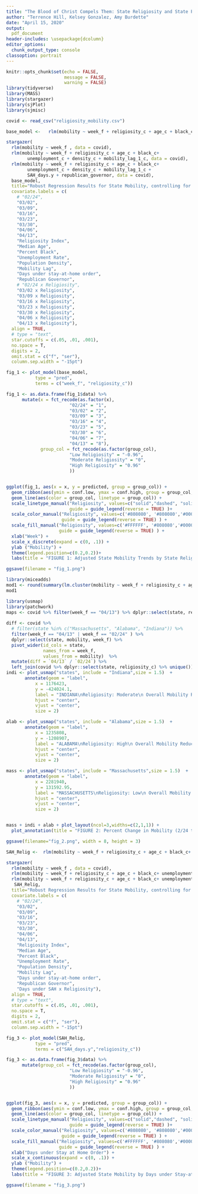 ```yaml
---
title: "The Blood of Christ Compels Them: State Religiosity and State Population Mobility During the Coronavirus (COVID-19) Pandemic"
author: "Terrence Hill, Kelsey Gonzalez, Amy Burdette"
date: "April 15, 2020"
output:
  pdf_document
header-includes: \usepackage{dcolumn}
editor_options:
  chunk_output_type: console
classoption: portrait
---
```



```r
knitr::opts_chunk$set(echo = FALSE,
                      message = FALSE,
                      warning = FALSE)
library(tidyverse)
library(MASS)
library(stargazer)
library(sjPlot)
library(sjmisc)

covid <- read_csv("religiosity_mobility.csv")

```

```r
base_model <-   rlm(mobility ~ week_f + religiosity_c + age_c + black_c+ unemployment_c + density_c + mobility_lag_1_c + SAH_days.y + republican_governor + week_f:religiosity_c, data = covid)

stargazer(
  rlm(mobility ~ week_f , data = covid),
  rlm(mobility ~ week_f + religiosity_c + age_c + black_c+ 
        unemployment_c + density_c + mobility_lag_1_c, data = covid),
  rlm(mobility ~ week_f + religiosity_c + age_c + black_c+ 
        unemployment_c + density_c + mobility_lag_1_c + 
        SAH_days.y + republican_governor, data = covid),
  base_model,
  title="Robust Regression Results for State Mobility, controlling for week", 
  covariate.labels = c(
    # "02/24",
    "03/02",
    "03/09",
    "03/16",
    "03/23",
    "03/30",
    "04/06",
    "04/13",
    "Religiosity Index",
    "Median Age",
    "Percent Black",
    "Unemployment Rate",
    "Population Density",
    "Mobility Lag",
    "Days under stay-at-home order",
    "Republican Governor",
    # "02/24 x Religiosity",
    "03/02 x Religiosity",
    "03/09 x Religiosity",
    "03/16 x Religiosity",
    "03/23 x Religiosity",
    "03/30 x Religiosity",
    "04/06 x Religiosity",
    "04/13 x Religiosity"),
  align = TRUE,
  # type = "text",
  star.cutoffs = c(.05, .01, .001), 
  no.space = T, 
  digits = 2,
  omit.stat = c("f", "ser"),
  column.sep.width = "-15pt")
```

```r
fig_1 <- plot_model(base_model, 
           type = "pred", 
           terms = c("week_f", "religiosity_c"))

fig_1 <- as.data.frame(fig_1$data) %>% 
      mutate(x = fct_recode(as.factor(x), 
                        "02/24" = "1", 
                        "03/02" = "2", 
                        "03/09" = "3",
                        "03/16" = "4",
                        "03/23" = "5", 
                        "03/30" = "6",
                        "04/06" = "7", 
                        "04/13" = "8"),
             group_col = fct_recode(as.factor(group_col), 
                        "Low Religiosity" = "-0.96", 
                        "Moderate Religiosity" = "0", 
                        "High Religiosity" = "0.96"
                        ))


ggplot(fig_1, aes(x = x, y = predicted, group = group_col)) + 
  geom_ribbon(aes(ymin = conf.low, ymax = conf.high, group = group_col, fill = group_col), alpha = .5)  +
  geom_line(aes(color = group_col, linetype = group_col)) +
  scale_linetype_manual("Religiosity", values=c("solid","dashed", "solid"), 
                        guide = guide_legend(reverse = TRUE) )+
  scale_color_manual("Religiosity", values=c('#808080', '#808080','#000000'), 
                     guide = guide_legend(reverse = TRUE) ) +
  scale_fill_manual("Religiosity", values=c('#FFFFFF', '#808080','#000000'), 
                    guide = guide_legend(reverse = TRUE) ) +
  xlab("Week") +  
  scale_x_discrete(expand = c(0, .1)) +
  ylab ("Mobility") +
  theme(legend.position=c(0.2,0.2))+
  labs(title = "FIGURE 1: Adjusted State Mobility Trends by State Religiosity") 

ggsave(filename = "fig_1.png")

```

```r
library(miceadds)
mod1 <- round(summary(lm.cluster(mobility ~ week_f + religiosity_c + age_c + black_c+ unemployment_c + density_c + mobility_lag_1_c + SAH_days.y + republican_governor, data = covid,  cluster = "state")), 3)
mod1
```

```r
library(usmap)
library(patchwork)
maps <- covid %>% filter(week_f == "04/13") %>% dplyr::select(state, religiosity_c, mobility)
  
diff <- covid %>% 
  # filter(state %in% c("Massachusetts", "Alabama", "Indiana")) %>% 
  filter(week_f == "04/13" | week_f == "02/24" ) %>% 
  dplyr::select(state, mobility, week_f) %>% 
  pivot_wider(id_cols = state, 
              names_from = week_f, 
              values_from = mobility)  %>% 
  mutate(diff = `04/13` / `02/24`) %>% 
  left_join(covid %>% dplyr::select(state, religiosity_c) %>% unique())
indi <- plot_usmap("states", include = "Indiana",size = 1.5)  +
       annotate(geom = "label", 
           x = 1176423,
           y = -424024.1, 
           label = "INDIANA\nReligiosity: Moderate\n Overall Mobility Reduction: 32%", 
           hjust = "center", 
           vjust = "center", 
           size = 2)

alab <- plot_usmap("states", include = "Alabama",size = 1.5)  +
       annotate(geom = "label", 
           x = 1235808,
           y = -1208907, 
           label = "ALABAMA\nReligiosity: High\n Overall Mobility Reduction: 22%", 
           hjust = "center", 
           vjust = "center", 
           size = 2)

mass <- plot_usmap("states", include = "Massachusetts",size = 1.5)  +
       annotate(geom = "label", 
           x = 2281940,
           y = 131592.95, 
           label = "MASSACHUSETTS\nReligiosity: Low\n Overall Mobility Reduction: 64%", 
           hjust = "center", 
           vjust = "center", 
           size = 2)


mass + indi + alab + plot_layout(ncol=3,widths=c(2,1,1)) +
  plot_annotation(title = "FIGURE 2: Percent Change in Mobility (2/24 to 4/13) by Religious Exemplar States")

ggsave(filename="fig_2.png", width = 8, height = 3)

```

```r
SAH_Relig <-  rlm(mobility ~ week_f + religiosity_c + age_c + black_c+ unemployment_c + density_c + mobility_lag_1_c + SAH_days.y + republican_governor + SAH_days.y:religiosity_c, data = covid)

stargazer(
  rlm(mobility ~ week_f , data = covid),
  rlm(mobility ~ week_f + religiosity_c + age_c + black_c+ unemployment_c + density_c + mobility_lag_1_c, data = covid),
  rlm(mobility ~ week_f + religiosity_c + age_c + black_c+ unemployment_c + density_c + mobility_lag_1_c + SAH_days.y + republican_governor, data = covid),
   SAH_Relig,
  title="Robust Regression Results for State Mobility, controlling for week", 
  covariate.labels = c(
    # "02/24",
    "03/02",
    "03/09",
    "03/16",
    "03/23",
    "03/30",
    "04/06",
    "04/13",
    "Religiosity Index",
    "Median Age",
    "Percent Black",
    "Unemployment Rate",
    "Population Density",
    "Mobility Lag",
    "Days under stay-at-home order",
    "Republican Governor",
    "Days under SAH x Religiosity"),
  align = TRUE,
  # type = "text",
  star.cutoffs = c(.05, .01, .001), 
  no.space = T, 
  digits = 2,
  omit.stat = c("f", "ser"),
  column.sep.width = "-15pt")
```

```r
fig_3 <- plot_model(SAH_Relig, 
           type = "pred", 
           terms = c("SAH_days.y","religiosity_c"))

fig_3 <- as.data.frame(fig_3$data) %>% 
      mutate(group_col = fct_recode(as.factor(group_col), 
                        "Low Religiosity" = "-0.96", 
                        "Moderate Religiosity" = "0", 
                        "High Religiosity" = "0.96"
                        ))


ggplot(fig_3, aes(x = x, y = predicted, group = group_col)) + 
  geom_ribbon(aes(ymin = conf.low, ymax = conf.high, group = group_col, fill = group_col), alpha = .5)  +
  geom_line(aes(color = group_col, linetype = group_col)) +
  scale_linetype_manual("Religiosity", values=c("solid","dashed", "solid"), 
                        guide = guide_legend(reverse = TRUE) )+
  scale_color_manual("Religiosity", values=c('#808080', '#808080','#000000'), 
                     guide = guide_legend(reverse = TRUE) ) +
  scale_fill_manual("Religiosity", values=c('#FFFFFF', '#808080','#000000'), 
                    guide = guide_legend(reverse = TRUE) ) +
  xlab("Days under Stay at Home Order") +  
  scale_x_continuous(expand = c(0, .1)) +
  ylab ("Mobility") +
  theme(legend.position=c(0.2,0.2))+
  labs(title = "FIGURE 3: Adjusted State Mobility by Days under Stay-at-Home Order\nand State Religiosity") 

ggsave(filename = "fig_3.png")

```

